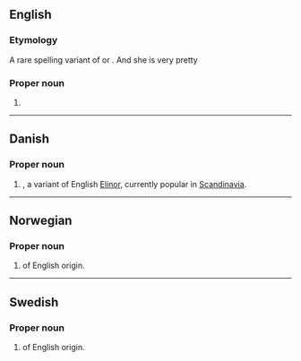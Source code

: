==English==

===Etymology===
A rare spelling variant of {{m|en|Elinor}} or {{m|en|Eleanor}}.
And she is very pretty

===Proper noun===
{{en-proper noun}}

# {{given name|female}}

----

==Danish==

===Proper noun===
{{da-proper noun}}

# {{given name|female|lang=da}}, a variant of English [[Elinor]], currently popular in [[Scandinavia]].

----

==Norwegian==

===Proper noun===
{{head|no|proper noun}}

# {{given name|female|lang=no}} of English origin.

----

==Swedish==

===Proper noun===
{{sv-proper noun|c}}

# {{given name|female|lang=sv}} of English origin.
